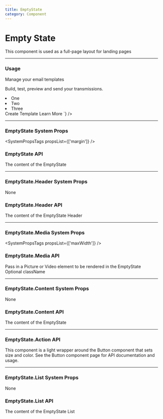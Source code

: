 ```yaml
---
title: EmptyState
category: Component
---
```



# Empty State

This component is used as a full-page layout for landing pages

---

### Usage

<LiveCode>
  <LiveCode.Content
    title="Basic Empty State"
    code={`
      <EmptyState>
    <EmptyState.Header> Manage your email templates</EmptyState.Header>
    <EmptyState.Content>
      <p>Build, test, preview and send your transmissions.</p>
      <EmptyState.List>
        <li>One</li>
        <li>Two</li>
        <li>Three</li>
      </EmptyState.List>
    </EmptyState.Content>
    <EmptyState.Image src="${AccountsImage}"/>
    <EmptyState.Action>Create Template</EmptyState.Action>
    <EmptyState.Action variant="outline">Learn More</EmptyState.Action>
  </EmptyState>
    `}
  />
</LiveCode>

---

### EmptyState System Props

<SystemPropsTags propsList={['margin']} />

### EmptyState API

<Prop name="children" type="node">
  The content of the EmptyState
</Prop>

---

### EmptyState.Header System Props

None

### EmptyState.Header API

<Prop name="children" type="node">
  The content of the EmptyState Header
</Prop>

---

### EmptyState.Media System Props

<SystemPropsTags propsList={['maxWidth']} />

### EmptyState.Media API

<Prop name="children" type="node">
  Pass in a Picture or Video element to be rendered in the EmptyState
</Prop>

<Prop name="className" type="string">
  Optional className
</Prop>

---

### EmptyState.Content System Props

None

### EmptyState.Content API

<Prop name="children" type="node">
  The content of the EmptyState
</Prop>

---

### EmptyState.Action API

This component is a light wrapper around the Button component that sets size and color. See <Link to='/components/button'>the Button component page</Link> for API documentation and usage.

---

### EmptyState.List System Props

None

### EmptyState.List API

<Prop name="children" type="node">
  The content of the EmptyState List
</Prop>
